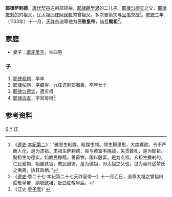 '''耶律萨剌德'''，[[唐代|唐代]][[契丹|契丹]]迭剌部领袖，[[耶律耨里思|耶律耨里思]]的二儿子。[[耶律匀德实|耶律匀德实]]之父，[[耶律撒剌的|耶律撒剌的]]的祖父，辽太祖[[耶律阿保机|耶律阿保机]]的曾祖父。多次冒箭矢与[[室韦|室韦]]交战<ref>《[[遼史|遼史]]·[[s:辽史/卷2|本紀第二]]》：“雅里生毗牒。毗牒生领。领生耨里思，大度寡欲，令不严而人化，是为肃祖。肃祖生萨剌德，尝与黄室韦挑战，矢贯数札，是为懿祖。懿祖生匀德实，始教民稼穑，善畜牧，国以殷富，是为玄祖。玄祖生撒剌的，仁民爱物，始置铁冶，教民鼓铸，是为德祖，即太祖之父也。世为契丹遥辇氏之夷离，执其政柄。”</ref>。[[乾統|乾統]]三年（1103年）十一月，[[天祚帝|天祚帝]]追尊他为'''庄敬皇帝'''，[[庙号|庙号]]'''懿祖'''<ref>《[[遼史|遼史]]·卷二十七·本紀第二十七天祚皇帝一》十一月乙巳，追尊太祖之曾祖曰莊敬皇帝，廟號懿祖，妣曰莊敬皇后。</ref>。

== 家庭 ==

*妻子：[[蕭牙里辛|蕭牙里辛]]，生四男

=== 子 ===
#[[耶律叔剌|耶律叔剌]]，早卒 
#[[耶律帖剌|耶律帖剌]]，字痕得，九任迭剌部夷离，卒年七十
#[[耶律匀德实|耶律匀德实]]，遼玄祖
#[[耶律古直|耶律古直]]，字岩母根<ref>《辽史·[[s:辽史/卷64|皇子表]]》</ref>

==参考资料==
{{reflist|2}}

{{中国君主|父亲辽肃祖[[耶律耨里思|耶律耨里思]]|兒子辽玄祖[[耶律匀德实|耶律匀德实]]|辽太祖的曾祖父|}}
{{辽朝君主}}
{{bio-stub}}

[[Category:耶律氏|S]]
[[Category:唐朝契丹君主|Y]]
[[Category:遼朝追尊皇帝|辽]]